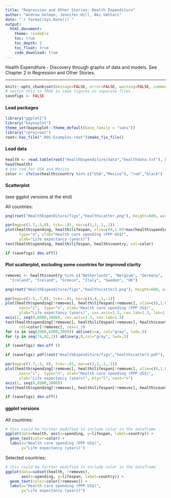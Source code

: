 ```yaml
---
title: "Regression and Other Stories: Health Expenditure"
author: "Andrew Gelman, Jennifer Hill, Aki Vehtari"
date: "`r format(Sys.Date())`"
output:
  html_document:
    theme: readable
    toc: true
    toc_depth: 2
    toc_float: true
    code_download: true
---
```

Health Expenditure - Discovery through graphs of data and
models. See Chapter 2 in Regression and Other Stories.

-------------


```r
knitr::opts_chunk$set(message=FALSE, error=FALSE, warning=FALSE, comment=NA)
# switch this to TRUE to save figures in separate files
savefigs <- FALSE
```

#### Load packages

```r
library("ggplot2")
library("bayesplot")
theme_set(bayesplot::theme_default(base_family = "sans"))
library("rprojroot")
root<-has_file(".ROS-Examples-root")$make_fix_file()
```

#### Load data

```r
health <- read.table(root("HealthExpenditure/data","healthdata.txt"), header=TRUE)
head(health)
# Use red for USA and Mexico
color <- ifelse(health$country %in% c("USA","Mexico"), "red","black")
```

#### Scatterplot

(see ggplot versions at the end)

All countries:

```r
png(root("HealthExpenditure/figs","healthscatter.png"), height=600, width=700)
```
```r
par(mgp=c(1.7,.5,0), tck=-.01, mar=c(3,3,.1,.1))
plot(health$spending, health$lifespan, xlim=c(0,1.05*max(health$spending)), xaxs="i",
      type="n", xlab="Health care spending (PPP US$)",
      ylab="Life expectancy (years)")
text(health$spending, health$lifespan, health$country, col=color)
```
```r
if (savefigs) dev.off()
```

#### Plot  scatterplot, excluding some countries for improved clarity

```r
removec <- health$country %in% c("Netherlands", "Belgium", "Germany",
  "Ireland", "Iceland", "Greece", "Italy", "Sweden", "UK")
```
```r
png(root("HealthExpenditure/figs","healthscatter2.png"), height=600, width=700)
```
```r
par(mgp=c(2.5,.7,0), tck=-.01, mar=c(4,4,.1,.1))
plot(health$spending[!removec], health$lifespan[!removec], xlim=c(0,1.05*max(health$spending)),
      xaxs="i",  type="n", xlab="Health care spending (PPP US$)",
      ylab="Life expectancy (years)", cex.axis=1.3, cex.lab=1.3, las=1, xaxt="n", bty="l")
axis(1, seq(0,8000,2000), cex.axis=1.3, cex.lab=1.3)
text(health$spending[!removec], health$lifespan[!removec], health$country[!removec],
      col=color[!removec], cex=1.3)
for (x in seq(2000,6000,2000)) abline(v=x, col="gray", lwd=.5)
for (y in seq(74,82,2)) abline(y,0,col="gray", lwd=.5)
```
```r
if (savefigs) dev.off ()

```
```r
if (savefigs) pdf(root("HealthExpenditure/figs","healthscatter3.pdf"), height=4, width=5.5)
```
```r
par(mgp=c(1.7,.5, 0), tck=-.01, mar=c(3,3,.1,.1))
plot(health$spending[!removec], health$lifespan[!removec], xlim=c(0,1.05*max(health$spending)),
      xaxs="i",  type="n", xlab="Health care spending (PPP US$)",
      ylab="Life expectancy (years)", bty="l", xaxt="n")
axis(1, seq(0,6000,2000))
text(health$spending[!removec], health$lifespan[!removec], health$country[!removec], cex=.9)
```
```r
if (savefigs) dev.off()
```

#### ggplot versions

All countries:

```r
# this could be further modified to include color in the dataframe
ggplot(data=health, aes(x=spending, y=lifespan, label=country)) +
  geom_text(color=color) +
  labs(x="Health care spending (PPP US$)",
       y="Life expectancy (years)")
```

Selected countries:

```r
# this could be further modified to include color in the dataframe
ggplot(data=subset(health, !removec),                   
       aes(x=spending, y=lifespan, label=country)) +
  geom_text(color=color[!removec]) +
  labs(x="Health care spending (PPP US$)",
       y="Life expectancy (years)")
```

